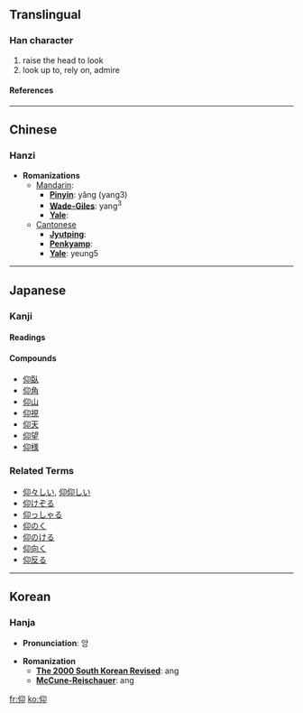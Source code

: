 ==Translingual==
===Han character===
{{Han char|rad=人|as=04|sn=6|four=2722<sub>0</sub>|canj=人竹女中 (OHVL)}}
# raise the head to look
# look up to, rely on, admire
====References====
{{Han ref|kx=0094.080|dkj=00400|dj=0199.140|hdz=10125.030|uh=4EF0|ud=20208|bh=A5F5|bd=42485}}

----
==Chinese==
===Hanzi===


* '''Romanizations'''
** [[Mandarin]]:
*** '''[[Pinyin]]''': yǎng (yang3)
*** '''[[Wade-Giles]]''': yang<sup>3</sup>
*** '''[[Yale]]''': 
**[[Cantonese]]
***'''[[Jyutping]]''':
***'''[[Penkyamp]]''': 
***'''[[Yale]]''': yeung5

----
==Japanese==
===Kanji===
{{ja-kanji|grade=|rs=人04}}
====Readings====
{{ja-readings|on=[[ぎょう]] ([[gyō]]), [[こう]] ([[kō]])|kun=[[あおぐ]] ([[仰ぐ]], [[aogu]]), [[おおせ]] ([[仰せ]], [[oose]]), [[あおる]] ([[aoru]])}}
====Compounds====
*[[仰臥]]
*[[仰角]]
*[[仰山]]
*[[仰視]]
*[[仰天]]
*[[仰望]]
*[[仰様]]

===Related Terms===
*[[仰々しい]],  [[仰仰しい]] 
*[[仰けぞる]]
*[[仰っしゃる]]
*[[仰のく]]
*[[仰のける]]
*[[仰向く]]
*[[仰反る]]

----
==Korean==
===Hanja===

* '''Pronunciation''': 앙

* '''Romanization'''
** '''[[The 2000 South Korean Revised Romanization|The 2000 South Korean Revised]]''': ang
** '''[[McCune-Reischauer]]''': ang





[[fr:仰]]
[[ko:仰]]